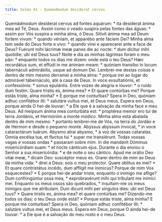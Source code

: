 ```yaml
---
title: Salmo 41 - Quemadmodum desiderat cervus
---
```


<div class="grid grid-cols-2 gap-5">
  <span class="text-justify">
    Quemádmodum desíderat cervus ad fontes aquárum: * ita desíderat ánima mea ad
    Te, Deus.
  </span>
  <span class="text-justify">
    Assim como o veado suspira pelas fontes das águas: * assim por Vós suspira a
    minha alma, ó Deus.
  </span>
  <span class="text-justify">
    Sitívit ánima mea ad Deum fortem vivum: * quando véniam, et apparébo ante
    fáciem Dei?
  </span>
  <span class="text-justify">
    Minha alma tem sede do Deus forte e vivo: * quando virei e aparecerei ante a
    face de Deus?
  </span>
  <span class="text-justify">
    Fuérunt mihi lácrimæ meæ panes die ac nocte: * dum dícitur mihi quotídie:
    ubi est Deus tuus?
  </span>
  <span class="text-justify">
    Noite e dia as minhas lágrimas foram o meu pão: * enquanto todos os dias me
    dizem: onde está o teu Deus?
  </span>
  <span class="text-justify">
    Hæc recordátus sum, et effúdi in me ánimam meam: * quóniam transíbo in locum
    tabernáculi admirábilis, usque ad domum Dei.
  </span>
  <span class="text-justify">
    Lembrei-me destas coisas e dentro de mim mesmo derramei a minha alma: *
    porque irei ao lugar do admirável tabernáculo, até à casa de Deus.
  </span>
  <span class="text-justify">
    In voce exsultatiónis, et confessiónis: * sonus epulántis.
  </span>
  <span class="text-justify">
    Entre vozes de alegria e louvor: * o ruído dum festim.
  </span>
  <span class="text-justify">
    Quare tristis es, ánima mea? * Et quare contúrbas me?
  </span>
  <span class="text-justify">
    Porque estás triste, alma minha? * E porque me conturbas?
  </span>
  <span class="text-justify">
    Spera in Deo, quóniam adhuc confitébor illi: * salutáre vultus mei, et Deus
    meus.
  </span>
  <span class="text-justify">
    Espera em Deus, porque ainda O hei-de louvar: * a Ele que é a salvação da
    minha face e meu Deus.
  </span>
  <span class="text-justify">
    Ad meípsum ánima mea conturbáta est: * proptérea memor ero tui de terra
    Jordánis, et Hermóniim a monte módico.
  </span>
  <span class="text-justify">
    Minha alma está abalada dentro de mim mesmo: * portanto lembrei-me de Vós,
    na terra do Jordão e de Hermon e desde o pequeno monte.
  </span>
  <span class="text-justify">
    Abýssus abýssum ínvocat, * in voce cataractárum tuárum.
  </span>
  <span class="text-justify">
    Abysmo atrai abysmo, * à voz de vossas cataratas.
  </span>
  <span class="text-justify">
    Omnia excélsa tua, et fluctus tui * super me transiérunt.
  </span>
  <span class="text-justify">
    Todas vossas vagas e vossas ondas * passaram sobre mim.
  </span>
  <span class="text-justify">
    In die mandávit Dóminus misericórdiam suam: * et nocte cánticum ejus.
  </span>
  <span class="text-justify">
    Durante o dia enviou o Senhor a sua misericórdia: * e de noite o seu
    cântico.
  </span>
  <span class="text-justify">
    Apud me orátio Deo vitæ meæ, * dicam Deo: suscéptor meus es.
  </span>
  <span class="text-justify">
    Orarei dentro de mim ao Deus da minha vida: * direi a Deus: sois o meu
    protector.
  </span>
  <span class="text-justify">
    Quare oblítus es mei? * Et quare contristátus incédo, dum afflígit me
    inimícus?
  </span>
  <span class="text-justify">
    Porque de mim Vos esquecestes? * E porque hei-de andar triste, enquanto o
    inimigo me aflige?
  </span>
  <span class="text-justify">
    Dum confringúntur ossa mea, * exprobravérunt mihi qui tríbulant me inimíci
    mei.
  </span>
  <span class="text-justify">
    Enquanto os meus ossos são quebrados, * insultam-me os meus inimigos que me
    atribulam.
  </span>
  <span class="text-justify">
    Dum dicunt mihi per síngulos dies: ubi est Deus tuus? * Quare tristis es,
    ánima mea? et quare contúrbas me?
  </span>
  <span class="text-justify">
    Dizendo-me todos os dias: o teu Deus onde está? * Porque estás triste, alma
    minha? E porque me conturbas?
  </span>
  <span class="text-justify">
    Spera in Deo, quóniam adhuc confitébor illi: * salutáre vultus mei, et Deus
    meus.
  </span>
  <span class="text-justify">
    Espera em Deus, porque O ainda hei-de louvar: * a Ele que é a salvação do
    meu rosto e o meu Deus.
  </span>
</div>
